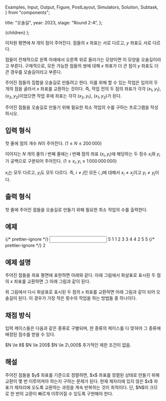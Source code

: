   Examples,
  Input,
  Output,
  Figure,
  PostLayout,
  Simulators,
  Solution,
  Subtask,
} from "components";

  title: "오솔길",
  year: 2023,
  stage: "Round 2-A",
};

  <PostLayout meta={meta}>{children}</PostLayout>
);

이차원 평면에 $N$ 개의 점이 주어진다.
점들의 $x$ 좌표는 서로 다르고, $y$ 좌표도 서로 다르다.

점들이 전체적으로 왼쪽 아래에서 오른쪽 위로 올라가는 모양이면 이 모양을
오솔길이라고 부른다.
구체적으로, 모든 가능한 점들의 쌍에 대해 $x$ 좌표가 더 큰 점이 $y$ 좌표도
더 큰 경우를 오솔길이라고 부른다.

주어진 점들의 집합을 오솔길로 만들려고 한다.
이를 위해 할 수 있는 작업은 임의의 두 개의 점을 골라서 $x$ 좌표를 교환하는 것이다.
즉, 작업 전의 두 점의 좌표가 각각 $(x_1, y_1)$, $(x_2, y_2)$이었으면
작업 후에 좌표는 각각 $(x_2, y_1)$, $(x_1, y_2)$가 된다.

주어진 점들을 오솔길로 만들기 위해 필요한 최소 작업의 수를 구하는 프로그램을 작성하시오.

## 입력 형식

첫 줄에 점의 개수 $N$이 주어진다. ($1 \le N \le 200\,000$)

이어지는 $N$ 개의 줄의 $i$ 번째 줄에는
$i$ 번째 점의 좌표 $(x_i, y_i)$에 해당하는
두 정수 $x_{i}$와 $y_{i}$가 공백으로 구분되어 주어진다.
($1 \le x_{i}, y_{i} \le 1\,000\,000\,000$)

$x_{i}$는 모두 다르고, $y_{i}$도 모두 다르다.
즉, $i \ne j$인 모든 $i$, $j$에 대해서 $x_i \neq x_j$이고 $y_i \neq y_j$이다.


## 출력 형식

첫 줄에 주어진 점들을 오솔길로 만들기 위해 필요한 최소 작업의 수를 출력한다.

## 예제

<Examples>
  {/* prettier-ignore */}
  <Input>
5
1 1
2 3
3 4
4 2
5 5
  </Input>
  {/* prettier-ignore */}
  <Output>
2
  </Output>
</Examples>

## 예제 설명

주어진 점들을 좌표 평면에 표현하면 아래와 같다.
아래 그림에서 화살표로 표시된 두 점의 $x$ 좌표를 교환하면 그 아래 그림과 같이 된다.

<div style={{ display: "flex" }}>
  <Figure
    src="/2023/9-1.0e53a48a2f107a69.png"
    width={300}
  />
</div>

<div style={{ display: "flex" }}>
  <Figure
    src="/2023/9-2.ccc31f97ab13b476.png"
    width={300}
  />
</div>

위 그림에서 다시 화살표로 표시된 두 점의 $x$ 좌표를 교환하면 아래 그림과 같이 되어
오솔길이 된다. 이 경우가 가장 작은 횟수의 작업을 하는 방법들 중 하나이다.

<div style={{ display: "flex" }}>
  <Figure
    src="/2023/9-3.6ec8b6c19a9bdbe4.png"
    width={300}
  />
</div>

## 채점 방식

입력 케이스들은 다음과 같은 종류로 구별되며, 한 종류의 케이스를 다 맞혀야 그 종류에 배정된 점수를 받을 수 있다.

<Subtask index={1} score={23}>
  $N \le 8$
</Subtask>
<Subtask index={2} score={25}>
  $N \le 200$
</Subtask>
<Subtask index={3} score={11}>
  $N \le 2\,000$
</Subtask>
<Subtask index={4} score={41}>
  추가적인 제한 조건이 없음.
</Subtask>

## 해설

<Solution>
주어진 점들을 $y$ 좌표를 기준으로 정렬하면,
$x$ 좌표를 정렬된 상태로 만들기 위해 교환이 몇 번 이루어져야 하는지 구하는 문제가 된다.
현재 제자리에 있지 않은 $x$ 좌표가 제자리에 오도록 교환하는 과정을 계속 반복하는 것이 최적이다.
단, $N$이 크므로 한 번의 교환이 빠르게 이루어질 수 있도록 구현해야 한다.
</Solution>
